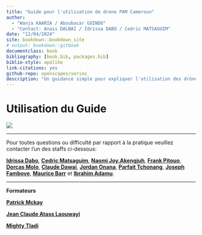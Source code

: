 ```yaml
---
title: "Guide pour l'utilisation de drone PAM Cameroun"
author: 
  - "Wanja KAARIA / Aboubacar GUINDO"
  - "Contact: Anais DALBAI / Idrissa DABO / Cedric MATSAGUIM"
date: "12/04/2024"
site: bookdown::bookdown_site
# output: bookdown::gitbook
documentclass: book
bibliography: [book.bib, packages.bib]
biblio-style: apalike
link-citations: yes
github-repo: openscapes/series
description: "Un guidance simple pour expliquer l'utilisation des drônes"
---
```


# Utilisation du Guide {#Utilisation-du-Guide}

![](C:/Users/USER%20MSI/Documents/R%20Project/wfpCamerounDroneGuidance/IMG-20240411-WA0029.jpg)

------------------------------------------------------------------------

Pour toutes questions ou difficulté par rapport à la pratique veuillez contacter l'un des staffs ci-dessous:

[**Idrissa Dabo**](idrissa.dabo@wfp.org), [**Cedric Matsaguim**](cedric.matsaguim@wfp.org), [**Naomi Joy.Akengjuh**](naomi-joy.akengjuh@wfp.org), [**Frank Pitouo**](frank-hermann.pitouo@wfp.org), [**Dorcas Molo**](dorcas.molo@wfp.org), [**Claude Dawai**](claude.dawai@wfp.org), [**Jordan Onana**](jordan.onana@wfp.org), [**Parfait Tchonang**](parfait.tchonang@wfp.org), [**Joseph Fambove**](josephmarie.fambove@wfp.org), [**Maurice Barr**](maurice.barr@wfp.org) et [**Ibrahim Adamu**](ibrahim.adamu@wfp.org).

------------------------------------------------------------------------

**Formateurs**

[**Patrick Mckay**](patrick.mckay@wfp.org)

[**Jean Claude Atass Laouwayi**](jeanclaudeatassa.laouwayi@wfp.org)

[**Mighty Tladi**](mighty.tladi@wfp.org)
